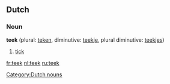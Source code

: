 ==Dutch==
===Noun===
'''teek''' {{m}} (plural: [[teken]], diminutive: [[teekje]], plural diminutive: [[teekjes]])

# [[tick]]

[[Category:Dutch nouns]]

[[fr:teek]]
[[nl:teek]]
[[ru:teek]]